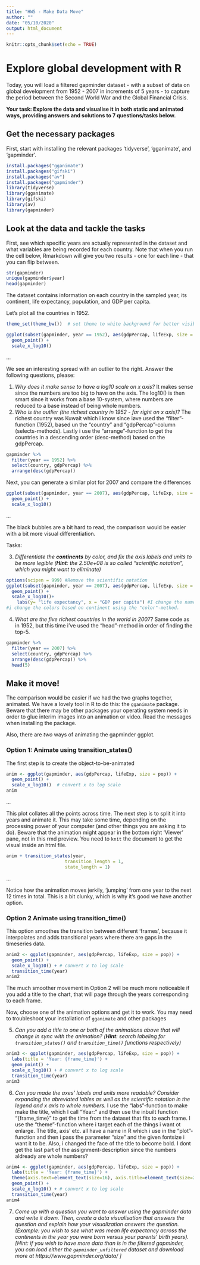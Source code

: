 ```yaml
---
title: "HW5 - Make Data Move"
author: ""
date: "05/10/2020"
output: html_document
---
```


```r
knitr::opts_chunk$set(echo = TRUE)
```

#  Explore global development with R
Today, you will load a filtered gapminder dataset -  with a subset of data on global development from 1952 - 2007 in increments of 5 years - to capture the period between the Second World War and the Global Financial Crisis. 

**Your task: Explore the data and visualise it in both static and animated ways, providing answers and solutions to 7 questions/tasks below.**

## Get the necessary packages
First, start with installing the relevant packages 'tidyverse', 'gganimate', and 'gapminder'.

```r
install.packages("gganimate")
install.packages("gifski")
install.packages("av")
install.packages("gapminder")
library(tidyverse)
library(gganimate)
library(gifski)
library(av)
library(gapminder)
```

## Look at the data and tackle the tasks
First, see which specific years are actually represented in the dataset and what variables are being recorded for each country. Note that when you run the cell below, Rmarkdown will give you two results - one for each line - that you can flip between.
```r
str(gapminder)
unique(gapminder$year)
head(gapminder)
```

The dataset contains information on each country in the sampled year, its continent, life expectancy, population, and GDP per capita.

Let's plot all the countries in 1952.
```r
theme_set(theme_bw())  # set theme to white background for better visibility

ggplot(subset(gapminder, year == 1952), aes(gdpPercap, lifeExp, size = pop)) +
  geom_point() +
  scale_x_log10() 
```

...

We see an interesting spread with an outlier to the right. Answer the following questions, please:


1. *Why does it make sense to have a log10 scale on x axis?*
 It makes sense since the numbers are too big to have on the axis. The log10() is then smart since it works from a base 10-system, where numbers are reduced to a base instead of being whole numbers.
2. *Who is the outlier (the richest country in 1952 - far right on x axis)?* 
The richest country was Kuwait which i know since iøve used the "filter"-function (1952), based un the "country" and "gdpPercap"-column (selects-methods). Lastly i use the "arrange"-function to get the countries in a descending order (desc-method) based on the gdpPercap.
```r
gapminder %>% 
  filter(year == 1952) %>% 
  select(country, gdpPercap) %>% 
  arrange(desc(gdpPercap))
```

Next, you can generate a similar plot for 2007 and compare the differences
```r
ggplot(subset(gapminder, year == 2007), aes(gdpPercap, lifeExp, size = pop)) +
  geom_point() +
  scale_x_log10() 
```

...

The black bubbles are a bit hard to read, the comparison would be easier with a bit more visual differentiation.

Tasks:

3. *Differentiate the **continents** by color, and fix the axis labels and units to be more legible (**Hint**: the 2.50e+08 is so called "scientific notation", which you might want to eliminate)*
```r
options(scipen = 999) #Remove the scientific notation
ggplot(subset(gapminder, year == 2007), aes(gdpPercap, lifeExp, size = pop, color = continent)) +
  geom_point() +
  scale_x_log10()+
    labs(y= "life expectancy", x = "GDP per capita") #I change the name of axis-titles using the "labs"-function (labs = labels).
#i change the colors based on continent using the "color"-method.
```


4. *What are the five richest countries in the world in 2007?*
Same code as in 1952, but this time i've used the "head"-method in order of finding the top-5.

```r
gapminder %>% 
  filter(year == 2007) %>% 
  select(country, gdpPercap) %>% 
  arrange(desc(gdpPercap)) %>% 
  head(5)

```



##  Make it move!

The comparison would be easier if we had the two graphs together, animated. We have a lovely tool in R to do this: the `gganimate` package. Beware that there may be other packages your operating system needs in order to glue interim images into an animation or video. Read the messages when installing the package.

Also, there are *two* ways of animating the gapminder ggplot.

### Option 1: Animate using transition_states() 

The first step is to create the object-to-be-animated
```r
anim <- ggplot(gapminder, aes(gdpPercap, lifeExp, size = pop)) +
  geom_point() +
  scale_x_log10()  # convert x to log scale
anim
```

...

This plot collates all the points across time. The next step is to split it into years and animate it. This may take some time, depending on the processing power of your computer (and other things you are asking it to do). Beware that the animation might appear in the bottom right 'Viewer' pane, not in this rmd preview. You need to `knit` the document to get the visual inside an html file.

```r
anim + transition_states(year, 
                      transition_length = 1,
                      state_length = 1)

```
...

Notice how the animation moves jerkily, 'jumping' from one year to the next 12 times in total. This is a bit clunky, which is why it's good we have another option. 


### Option 2 Animate using transition_time()
This option smoothes the transition between different 'frames', because it interpolates and adds transitional years where there are gaps in the timeseries data.

```r
anim2 <- ggplot(gapminder, aes(gdpPercap, lifeExp, size = pop)) +
  geom_point() +
  scale_x_log10() + # convert x to log scale
  transition_time(year)
anim2
```

The much smoother movement in Option 2 will be much more noticeable if you add a title to the chart, that will page through the years corresponding to each frame.

Now, choose one of the animation options and get it to work. You may need to troubleshoot your installation of `gganimate` and other packages 


5. *Can you add a title to one or both of the animations above that will change* 
 *in sync with the animation?* *(**Hint**: search labeling for `transition_states()` and `transition_time()` functions respectively)*
```r
anim3 <- ggplot(gapminder, aes(gdpPercap, lifeExp, size = pop)) +
  labs(title = 'Year: {frame_time}') +
  geom_point() +
  scale_x_log10() + # convert x to log scale
  transition_time(year)
anim3
```

6. *Can you made the axes' labels and units more readable? Consider expanding the abreviated lables as well as the scientific notation in the legend and x axis to whole numbers.*
I use the "labs"-function to make make the title, which I call "Year:" and then use the inbuilt function "{frame_time}" to get the time from the dataset that fits to each frame.
I use the "theme"-function where i target each of the things i want ot enlarge. The title, axis' etc. all have a name in R which i use in the "plot"-function and then i pass the parameter "size" and the given fontsize i want it to be. Also, i changed the face of the title to become bold.
I dont get the last part of the assignment-description since the numbers aldready are whole numbers?
```r
anim4 <- ggplot(gapminder, aes(gdpPercap, lifeExp, size = pop)) +
  labs(title = 'Year: {frame_time}') +
  theme(axis.text=element_text(size=16), axis.title=element_text(size=20), plot.title=element_text(size=30, face="bold"), legend.text=element_text(size=16), legend.title=element_text(size=20)) +
  geom_point() +
  scale_x_log10() + # convert x to log scale
  transition_time(year)
anim4
```

7. *Come up with a question you want to answer using the gapminder data and write it down. Then, create a data visualisation that answers the question and explain how your visualization answers the question. (Example: you wish to see what was mean life expectancy across the continents in the year you were born versus your parents' birth years). [Hint: if you wish to have more data than is in the filtered gapminder, you can load either the `gapminder_unfiltered` dataset and download more at https://www.gapminder.org/data/ ]*



